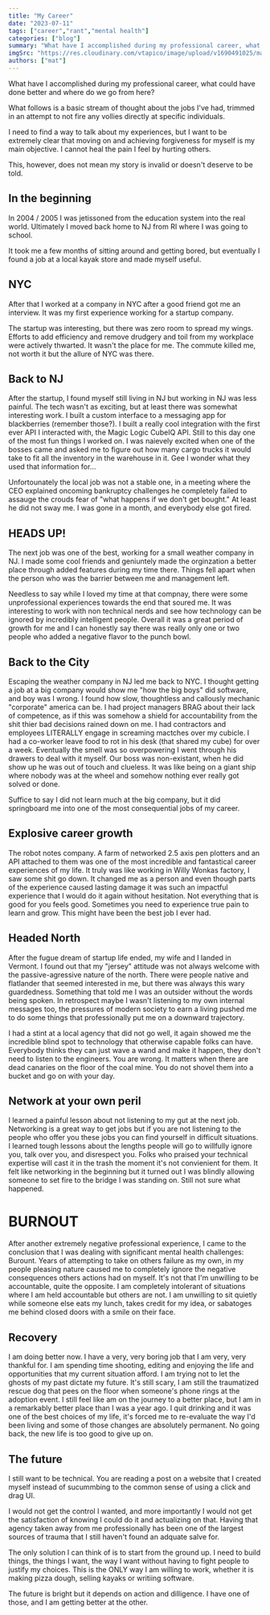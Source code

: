 ---
title: "My Career"
date: "2023-07-11"
tags: ["career","rant","mental health"]
categories: ["blog"]
summary: "What have I accomplished during my professional career, what could have done better and where do we go from here?"
imgSrc: "https://res.cloudinary.com/vtapico/image/upload/v1690491025/matgilbert.com/PXL_20230716_014952503.MP_gvlor5.jpg"
authors: ["mat"]
---

What have I accomplished during my professional career, what could have done better and where do we go from here?

What follows is a basic stream of thought about the jobs I've had, trimmed in an attempt to not fire any vollies directly at specific individuals.

I need to find a way to talk about my experiences, but I want to be extremely clear that moving on and achieving forgiveness for myself is my main objective. I cannot heal the pain I feel by hurting others.

This, however, does not mean my story is invalid or doesn't deserve to be told.

## In the beginning

In 2004 / 2005 I was jetissoned from the education system into the real world. Ultimately I moved back home to NJ from RI where I was going to school.

It took me a few months of sitting around and getting bored, but eventually I found a job at a local kayak store and made myself useful.

## NYC

After that I worked at a company in NYC after a good friend got me an interview. It was my first experience working for a startup company.

The startup was interesting, but there was zero room to spread my wings. Efforts to add efficiency and remove drudgery and toil from my workplace were actively thwarted. It wasn't the place for me. The commute killed me, not worth it but the allure of NYC was there.

## Back to NJ

After the startup, I found myself still living in NJ but working in NJ was less painful. The tech wasn't as exciting, but at least there was somewhat interesting work. I built a custom interface to a messaging app for blackberries (remember those?). I built a really cool integration
with the first ever API I interacted with, the Magic Logic CubeIQ API. Still to this day one of the most fun things I worked on. I was naievely excited when one of the bosses came and asked me to figure out how many cargo trucks it would take to fit all the inventory in the warehouse in it.
Gee I wonder what they used that information for...

Unfortounately the local job was not a stable one, in a meeting where the CEO explained oncoming bankruptcy challenges he completely failed to assauge the crouds fear of "what happens if we don't get bought." At least he did not sway me. I was gone in a month, and everybody else got
fired.

## HEADS UP!

The next job was one of the best, working for a small weather company in NJ. I made some cool friends and geniuntely made the orginzation a better place through added features during my time there. Things fell apart when the person who was the barrier between me and management left.

Needless to say while I loved my time at that compnay, there were some unprofessional experiences towards the end that soured me. It was interesting to work with non technical nerds and see how technology can be ignored by incredibly intelligent people. Overall it was a great period of
growth for me and I can honestly say there was really only one or two people who added a negative flavor to the punch bowl. 

## Back to the City

Escaping the weather company in NJ led me back to NYC. I thought getting a job at a big company would show me "how the big boys" did software, and boy was I wrong. I found how slow, thoughtless and callously mechanic "corporate" america can be. I had project managers BRAG about their
lack of competence, as if this was somehow a shield for accountability from the shit thier bad decisions rained down on me. I had contractors and employees LITERALLY engage in screaming mactches over my cubicle. I had a co-worker leave food to rot in his desk (that shared my cube) for over
a week. Eventually the smell was so overpowering I went through his drawers to deal with it myself. Our boss was non-existant, when he did show up he was out of touch and clueless. It was like being on a giant ship where nobody was at the wheel and somehow nothing ever really got solved or done.

Suffice to say I did not learn much at the big company, but it did springboard me into one of the most consequential jobs of my career.

## Explosive career growth

The robot notes company. A farm of networked 2.5 axis pen plotters and an API attached to them was one of the most incredible and fantastical career experiences of my life. It truly was like working in Willy Wonkas factory, I saw some shit go down. It changed me as a person and even though
parts of the experience caused lasting damage it was such an impactful experience that I would do it again without hesitation. Not everything that is good for you feels good. Sometimes you need to experience true pain to learn and grow. This might have been the best job I ever had.

## Headed North

After the fugue dream of startup life ended, my wife and I landed in Vermont. I found out that my "jersey" attitude was not always welcome with the passive-agressive nature of the north. There were people native and flatlander that seemed interested in me, but there was always this
wary guardedness. Something that told me I was an outsider without the words being spoken. In retrospect maybe I wasn't listening to my own internal messages too, the pressures of modern society to earn a living pushed me to do some things that professionally put me on a downward trajectory.

I had a stint at a local agency that did not go well, it again showed me the incredible blind spot to technology that otherwise capable folks can have. Everybody thinks they can just wave a wand and make it happen, they don't need to listen to the engineers. You are wrong. It matters when there are
dead canaries on the floor of the coal mine. You do not shovel them into a bucket and go on with your day.

## Network at your own peril

I learned a painful lesson about not listening to my gut at the next job. Networking is a great way to get jobs but if you are not listening to the people who offer you these jobs you can find yourself in difficult situations. I learned tough lessons about the lengths
people will go to willfully ignore you, talk over you, and disrespect you. Folks who praised your technical expertise will cast it in the trash the moment it's not convienient for them. It felt like networking in the beginning but it turned out I was blindly allowing someone to set fire
to the bridge I was standing on. Still not sure what happened.

# BURNOUT

After another extremely negative professional experience, I came to the conclusion that I was dealing with significant mental health challenges: Burount. Years of attempting to take on others failure as my own, in my people pleasing nature caused me to completely ignore
the negative consequences others actions had on myself. It's not that I'm unwilling to be accountable, quite the opposite. I am completely intolerant of situations where I am held accountable but others are not. I am unwilling to sit quietly while someone else eats my lunch,
takes credit for my idea, or sabatoges me behind closed doors with a smile on their face.

## Recovery

I am doing better now. I have a very, very boring job that I am very, very thankful for. I am spending time shooting, editing and enjoying the life and opportunities that my current situation afford. I am trying not to let the ghosts of my past dictate my future. It's still scary, I am
still the traumatized rescue dog that pees on the floor when someone's phone rings at the adoption event. I still feel like am on the journey to a better place, but I am in a remarkably better place than I was a year ago. I quit drinking and it was one of the best choices of my life, it's
forced me to re-evaluate the way I'd been living and some of those changes are absolutely permanent. No going back, the new life is too good to give up on.

## The future

I still want to be technical. You are reading a post on a website that I created myself instead of sucummbing to the common sense of using a click and drag UI.

I would not get the control I wanted, and more importantly I would not get the satisfaction of knowing I could do it and actualizing on that. Having that agency taken away from me professionally has been one of the largest sources of trauma that I still haven't found an adquate salve for.

The only solution I can think of is to start from the ground up. I need to build things, the things I want, the way I want without having to fight people to justify my choices. This is the ONLY way I am willing to work, whether it is making pizza dough, selling kayaks or writiing software.

The future is bright but it depends on action and dilligence. I have one of those, and I am getting better at the other.